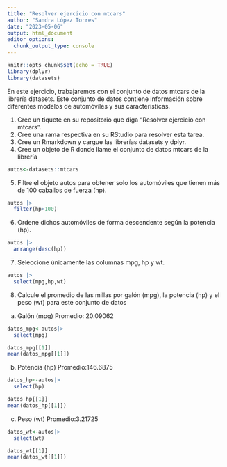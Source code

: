 ```yaml
---
title: "Resolver ejercicio con mtcars"
author: "Sandra López Torres"
date: "2023-05-06"
output: html_document
editor_options: 
  chunk_output_type: console
---
```


```r
knitr::opts_chunk$set(echo = TRUE)
library(dplyr)
library(datasets)
```

En este ejercicio, trabajaremos con el conjunto de datos mtcars de la librería datasets. Este conjunto de datos contiene información sobre diferentes modelos de automóviles y sus características. 

1. Cree un tiquete en su repositorio que diga “Resolver ejercicio con mtcars”. 
2. Cree una rama respectiva en su RStudio para resolver esta tarea. 
3. Cree un Rmarkdown y cargue las librerías datasets y dplyr. 
4. Cree un objeto de R donde llame el conjunto de datos mtcars de la librería 


```r
autos<-datasets::mtcars
```


5. Filtre el objeto autos para obtener solo los automóviles que tienen más de 100 caballos de fuerza (hp).

```r
autos |> 
  filter(hp>100)
```


6. Ordene dichos automóviles de forma descendente según la potencia (hp).

```r
autos |> 
  arrange(desc(hp))
```

7. Seleccione únicamente las columnas mpg, hp y wt. 

```r
autos |> 
  select(mpg,hp,wt)

```


8. Calcule el promedio de las millas por galón (mpg), la potencia (hp) y el peso (wt) para este conjunto de datos

a. Galón (mpg)
Promedio: 20.09062
```r
datos_mpg<-autos|> 
  select(mpg)
```

```r
datos_mpg[[1]]
mean(datos_mpg[[1]])
```

b. Potencia (hp)
Promedio:146.6875
```r
datos_hp<-autos|> 
  select(hp)
```

```r
datos_hp[[1]]
mean(datos_hp[[1]])
```


c. Peso (wt) 
Promedio:3.21725
```r
datos_wt<-autos|> 
  select(wt)
```

```r
datos_wt[[1]]
mean(datos_wt[[1]])
```








